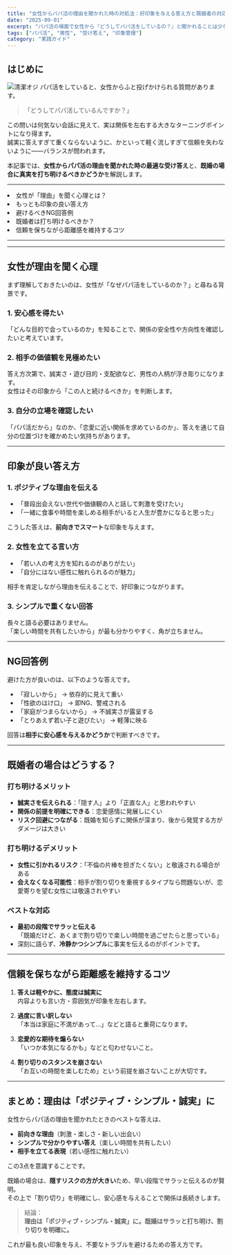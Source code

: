 ```yaml
---
title: "女性からパパ活の理由を聞かれた時の対処法：好印象を与える答え方と既婚者の対応"
date: "2025-09-01"
excerpt: "パパ活の場面で女性から『どうしてパパ活をしているの？』と聞かれることは少なくありません。ここでの受け答え次第で印象は大きく変わります。本記事では、もっとも良い印象を与える答え方、そして既婚者である場合に打ち明けるべきかどうかを整理しました。"
tags: ["パパ活", "男性", "受け答え", "印象管理"]
category: "実践ガイド"
---
```


## はじめに
<img src="https://lastdecade.s3.ap-northeast-1.amazonaws.com/topic/topics6/LD_Topics6.png" alt="清潔オジ" className="rounded-xl border shadow-sm mt-3" />
パパ活をしていると、女性からふと投げかけられる質問があります。  

> 「どうしてパパ活しているんですか？」  

この問いは何気ない会話に見えて、実は関係を左右する大きなターニングポイントになり得ます。  
誠実に答えすぎて重くならないように、かといって軽く流しすぎて信頼を失わないように――バランスが問われます。  

本記事では、**女性からパパ活の理由を聞かれた時の最適な受け答え**と、**既婚の場合に真実を打ち明けるべきかどうか**を解説します。

---

<CalloutList color="orange">
  <li>女性が「理由」を聞く心理とは？</li>
  <li>もっとも印象の良い答え方</li>
  <li>避けるべきNG回答例</li>
  <li>既婚者は打ち明けるべきか？</li>
  <li>信頼を保ちながら距離感を維持するコツ</li>
</CalloutList>

---

<AppCompareTable accent="sky"/>

<InlineToc title="Contents" accent="cyan" scrollOffset={80} />

---

## 女性が理由を聞く心理

まず理解しておきたいのは、女性が「なぜパパ活をしているのか？」と尋ねる背景です。  

### 1. 安心感を得たい
「どんな目的で会っているのか」を知ることで、関係の安全性や方向性を確認したいと考えています。

### 2. 相手の価値観を見極めたい
答え方次第で、誠実さ・遊び目的・支配欲など、男性の人柄が浮き彫りになります。  
女性はその印象から「この人と続けるべきか」を判断します。

### 3. 自分の立場を確認したい
「パパ活だから」なのか、「恋愛に近い関係を求めているのか」、答えを通じて自分の位置づけを確かめたい気持ちがあります。

---

## 印象が良い答え方

### 1. ポジティブな理由を伝える
- 「普段出会えない世代や価値観の人と話して刺激を受けたい」  
- 「一緒に食事や時間を楽しめる相手がいると人生が豊かになると思った」  

こうした答えは、**前向きでスマート**な印象を与えます。

### 2. 女性を立てる言い方
- 「若い人の考え方を知れるのがありがたい」  
- 「自分にはない感性に触れられるのが魅力」  

相手を肯定しながら理由を伝えることで、好印象につながります。

### 3. シンプルで重くない回答
長々と語る必要はありません。  
「楽しい時間を共有したいから」が最も分かりやすく、角が立ちません。

---

## NG回答例

避けた方が良いのは、以下のような答えです。

- 「寂しいから」 → 依存的に見えて重い  
- 「性欲のはけ口」 → 即NG、警戒される  
- 「家庭がつまらないから」 → 不誠実さが露呈する  
- 「とりあえず若い子と遊びたい」 → 軽薄に映る  

回答は**相手に安心感を与えるかどうか**で判断すべきです。

---

## 既婚者の場合はどうする？

### 打ち明けるメリット
- **誠実さを伝えられる**：「隠す人」より「正直な人」と思われやすい  
- **関係の前提を明確にできる**：恋愛感情に発展しにくい  
- **リスク回避につながる**：既婚を知らずに関係が深まり、後から発覚する方がダメージは大きい  

### 打ち明けるデメリット
- **女性に引かれるリスク**：「不倫の片棒を担ぎたくない」と敬遠される場合がある  
- **会えなくなる可能性**：相手が割り切りを重視するタイプなら問題ないが、恋愛寄りを望む女性には敬遠されやすい  

### ベストな対応
- **最初の段階でサラッと伝える**  
  「既婚だけど、あくまで割り切りで楽しい時間を過ごせたらと思っている」  
- 深刻に語らず、**冷静かつシンプル**に事実を伝えるのがポイントです。  

---

## 信頼を保ちながら距離感を維持するコツ

1. **答えは軽やかに、態度は誠実に**  
   内容よりも言い方・雰囲気が印象を左右します。  

2. **過度に言い訳しない**  
   「本当は家庭に不満があって…」などと語ると重荷になります。  

3. **恋愛的な期待を煽らない**  
   「いつか本気になるかも」などと匂わせないこと。  

4. **割り切りのスタンスを崩さない**  
   「お互いの時間を楽しむため」という前提を崩さないことが大切です。  

---

## まとめ：理由は「ポジティブ・シンプル・誠実」に

女性からパパ活の理由を聞かれたときのベストな答えは、  

- **前向きな理由**（刺激・楽しさ・新しい出会い）  
- **シンプルで分かりやすい答え**（楽しい時間を共有したい）  
- **相手を立てる表現**（若い感性に触れたい）  

この3点を意識することです。  

既婚の場合は、**隠すリスクの方が大きい**ため、早い段階でサラッと伝えるのが賢明。  
その上で「割り切り」を明確にし、安心感を与えることで関係は長続きします。  

> 結論：  
> **理由は「ポジティブ・シンプル・誠実」に。既婚はサラッと打ち明け、割り切りを明確に。**

これが最も良い印象を与え、不要なトラブルを避けるための答え方です。
